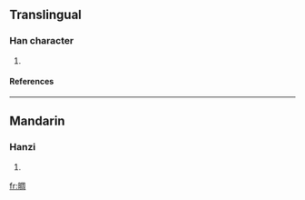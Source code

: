 ==Translingual==
===Han character===
{{Han char|rn=72|rad=日|as=08|sn=12|four=|canj=日月土口 (ABGR)}}
# {{defn|Han|sort=日08}}
====References====
{{Han ref|kx=0496.280|dkj=13981|hdz=21519.110|uh=666D|ud=26221}}

----
==Mandarin==
===Hanzi===
{{cmn-hanzi|pin=[[zhǒu]] ([[zhou3]])|wg=chou<sup>3</sup>}}
# {{defn|Mandarin}}

[[fr:晭]]